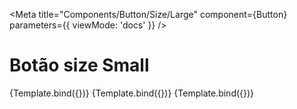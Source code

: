 

<Meta
  title="Components/Button/Size/Large"
  component={Button}
  parameters={{
    viewMode: 'docs'
  }}
/>


# Botão size Small

<Canvas>
  <Story
    name="Large Text"
    args={{
      children: 'Large Text',
      size: 'large'
    }}
  >
    {Template.bind({})}
  </Story>
  <Story
    name="Large Contained"
    args={{
      children: 'Large Contained',
      variant: 'contained',
      size: 'large'
    }}
  >
    {Template.bind({})}
  </Story>
  <Story
    name="Large Outlined"
    args={{
      children: 'Large Outlined',
      variant: 'outlined',
      size: 'large'
    }}
  >
    {Template.bind({})}
  </Story>
</Canvas>
